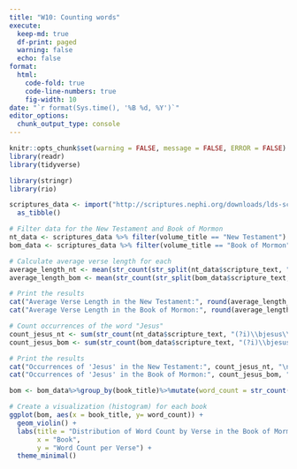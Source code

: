 ```yaml
---
title: "W10: Counting words"
execute:
  keep-md: true
  df-print: paged
  warning: false
  echo: false
format:
  html:
    code-fold: true
    code-line-numbers: true
    fig-width: 10
date: "`r format(Sys.time(), '%B %d, %Y')`"
editor_options: 
  chunk_output_type: console
---
```


```r
knitr::opts_chunk$set(warning = FALSE, message = FALSE, ERROR = FALSE)
library(readr)
library(tidyverse)
```

```r
library(stringr)
library(rio)

scriptures_data <- import("http://scriptures.nephi.org/downloads/lds-scriptures.csv.zip") %>% 
  as_tibble()
```

```r
# Filter data for the New Testament and Book of Mormon
nt_data <- scriptures_data %>% filter(volume_title == "New Testament")
bom_data <- scriptures_data %>% filter(volume_title == "Book of Mormon")
```

```r
# Calculate average verse length for each
average_length_nt <- mean(str_count(str_split(nt_data$scripture_text, "\\s+")))
average_length_bom <- mean(str_count(str_split(bom_data$scripture_text, "\\s+")))
```

```r
# Print the results
cat("Average Verse Length in the New Testament:", round(average_length_nt, 2), "words\n")
cat("Average Verse Length in the Book of Mormon:", round(average_length_bom, 2), "words\n")
```

```r
# Count occurrences of the word "Jesus"
count_jesus_nt <- sum(str_count(nt_data$scripture_text, "(?i)\\bjesus\\b"))
count_jesus_bom <- sum(str_count(bom_data$scripture_text, "(?i)\\bjesus\\b"))
```

```r
# Print the results
cat("Occurrences of 'Jesus' in the New Testament:", count_jesus_nt, "\n")
cat("Occurrences of 'Jesus' in the Book of Mormon:", count_jesus_bom, "\n")
```

```r
bom <- bom_data%>%group_by(book_title)%>%mutate(word_count = str_count(scripture_text, "\\s+"))
```

```r
# Create a visualization (histogram) for each book
ggplot(bom, aes(x = book_title, y= word_count)) +
  geom_violin() +
  labs(title = "Distribution of Word Count by Verse in the Book of Mormon",
       x = "Book",
       y = "Word Count per Verse") +
  theme_minimal()
```
